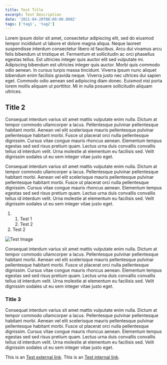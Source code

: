 ```yaml
---
title: Test Title
excerpt: Test Description
date: '2021-04-20T08:00:00.000Z'
tags: ['tag1', 'tag2']
---
```


Lorem ipsum dolor sit amet, consectetur adipiscing elit, sed do eiusmod tempor incididunt ut labore et dolore magna aliqua. Neque laoreet suspendisse interdum consectetur libero id faucibus. Arcu dui vivamus arcu felis bibendum ut tristique et. Fermentum et sollicitudin ac orci phasellus egestas tellus. Est ultricies integer quis auctor elit sed vulputate mi. Adipiscing bibendum est ultricies integer quis auctor. Morbi quis commodo odio aenean. In cursus turpis massa tincidunt. Viverra ipsum nunc aliquet bibendum enim facilisis gravida neque. Viverra justo nec ultrices dui sapien eget. Commodo odio aenean sed adipiscing diam donec. Euismod nisi porta lorem mollis aliquam ut porttitor. Mi in nulla posuere sollicitudin aliquam ultrices.

## Title 2

Consequat interdum varius sit amet mattis vulputate enim nulla. Dictum at tempor commodo ullamcorper a lacus. Pellentesque pulvinar pellentesque habitant morbi. Aenean vel elit scelerisque mauris pellentesque pulvinar pellentesque habitant morbi. Fusce ut placerat orci nulla pellentesque dignissim. Cursus vitae congue mauris rhoncus aenean. Elementum tempus egestas sed sed risus pretium quam. Lectus urna duis convallis convallis tellus id interdum velit. Urna molestie at elementum eu facilisis sed. Velit dignissim sodales ut eu sem integer vitae justo eget.

Consequat interdum varius sit amet mattis vulputate enim nulla. Dictum at tempor commodo ullamcorper a lacus. Pellentesque pulvinar pellentesque habitant morbi. Aenean vel elit scelerisque mauris pellentesque pulvinar pellentesque habitant morbi. Fusce ut placerat orci nulla pellentesque dignissim. Cursus vitae congue mauris rhoncus aenean. Elementum tempus egestas sed sed risus pretium quam. Lectus urna duis convallis convallis tellus id interdum velit. Urna molestie at elementum eu facilisis sed. Velit dignissim sodales ut eu sem integer vitae justo eget.

1. 1. Test 1
   2. Test 2
2. Test 2

<Image alt='Test Image' src='/static/images/posts/test/test-image.jpg' width={4057} height={6086} />

Consequat interdum varius sit amet mattis vulputate enim nulla. Dictum at tempor commodo ullamcorper a lacus. Pellentesque pulvinar pellentesque habitant morbi. Aenean vel elit scelerisque mauris pellentesque pulvinar pellentesque habitant morbi. Fusce ut placerat orci nulla pellentesque dignissim. Cursus vitae congue mauris rhoncus aenean. Elementum tempus egestas sed sed risus pretium quam. Lectus urna duis convallis convallis tellus id interdum velit. Urna molestie at elementum eu facilisis sed. Velit dignissim sodales ut eu sem integer vitae justo eget.

### Title 3

Consequat interdum varius sit amet mattis vulputate enim nulla. Dictum at tempor commodo ullamcorper a lacus. Pellentesque pulvinar pellentesque habitant morbi. Aenean vel elit scelerisque mauris pellentesque pulvinar pellentesque habitant morbi. Fusce ut placerat orci nulla pellentesque dignissim. Cursus vitae congue mauris rhoncus aenean. Elementum tempus egestas sed sed risus pretium quam. Lectus urna duis convallis convallis tellus id interdum velit. Urna molestie at elementum eu facilisis sed. Velit dignissim sodales ut eu sem integer vitae justo eget.

This is an [Test external link](https://google.com).
This is an [Test internal link](/).
